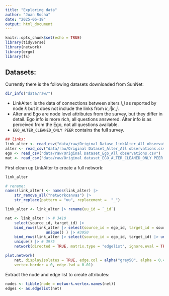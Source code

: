 ```yaml
---
title: "Exploring data"
author: "Juan Rocha"
date: "2025-06-18"
output: html_document
---
```


```r
knitr::opts_chunk$set(echo = TRUE)
library(tidyverse)
library(network)
library(ergm)
library(fs)
```

## Datasets:

Currently there is the following datasets downloaded from SunNet:

```r
dir_info("data/raw/")
```

-   LinkAlter: is the data of connections between alters $i,j$ as reported by node $k$ but it does not include the links from $k,i|k,j$.
-   Alter and Ego are node level attributes from the survey, but they differ in detail. Ego info is more rich, all questions answered. Alter info is as perceived from the Ego, not all questions available.
-   `EGO_ALTER_CLEANED_ONLY PEER` contains the full survey.

```r
## links: 
link_alter <- read_csv("data/raw/Original Datase_linkAlter_All observations.csv")
alter <- read_csv("data/raw/Original Dataset_Alter_All observations.csv")
ego <- read_csv("data/raw/Original Dataset_Ego_All observations.csv")
mat <- read_csv("data/raw/Original dataset_EGO_ALTER_CLEANED_ONLY PEER.csv")
```

First clean up LinkAlter to create a full network:

```r
link_alter
```

```r
# rename:
names(link_alter) <- names(link_alter) |> 
    str_remove_all("networkcanvas") |> 
    str_replace(pattern = "uu", replacement =  "_") 

link_alter <- link_alter |> rename(uu_id = `_id`)

net <- link_alter |> # 3410
    select(source_id, target_id) |> 
    bind_rows(link_alter |> select(source_id = ego_id, target_id = source_id) |>
                  unique() ) |> #3950
    bind_rows(link_alter |> select(source_id = ego_id, target_id) |> unique()) |> # 4490
    unique() |> # 3975
    network(directed = TRUE, matrix.type = "edgelist", ignore.eval = TRUE)

plot.network(
    net, displayisolates = TRUE, edge.col = alpha("grey50", alpha = 0.4), vertex.col = "orange",
    vertex.border = 0, edge.lwd = 0.01)

```

Extract the node and edge list to create attributes:

```r
nodes <- tibble(node = network.vertex.names(net))
edges <- as.edgelist(net)
```
